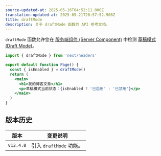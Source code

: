 ```yaml
---
source-updated-at: 2025-05-16T04:52:11.000Z
translation-updated-at: 2025-05-21T20:57:52.908Z
title: draftMode
description: 关于 draftMode 函数的 API 参考文档。
---
```


`draftMode` 函数允许您在 [服务端组件 (Server Component)](/docs/app/building-your-application/rendering/server-components) 中检测 [草稿模式 (Draft Mode)](/docs/app/building-your-application/configuring/draft-mode)。

```jsx filename="app/page.js"
import { draftMode } from 'next/headers'

export default function Page() {
  const { isEnabled } = draftMode()
  return (
    <main>
      <h1>我的博客文章</h1>
      <p>草稿模式当前状态：{isEnabled ? '已启用' : '已禁用'}</p>
    </main>
  )
}
```

## 版本历史

| 版本       | 变更说明               |
| ---------- | ---------------------- |
| `v13.4.0` | 引入 `draftMode` 功能。 |